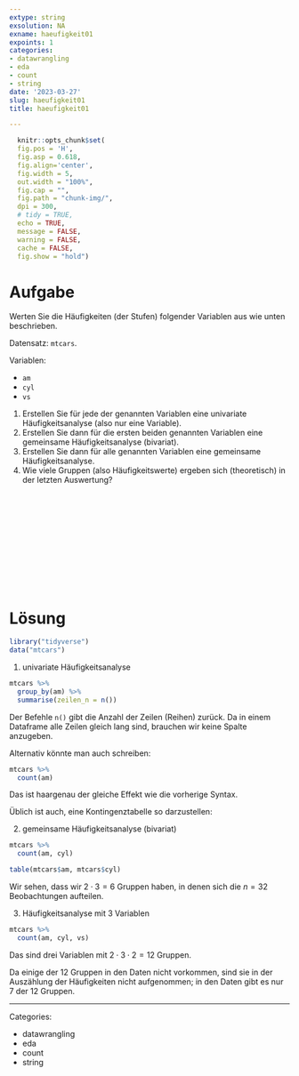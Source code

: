 ```yaml
---
extype: string
exsolution: NA
exname: haeufigkeit01
expoints: 1
categories:
- datawrangling
- eda
- count
- string
date: '2023-03-27'
slug: haeufigkeit01
title: haeufigkeit01

---
```




```r
  knitr::opts_chunk$set(
  fig.pos = 'H',
  fig.asp = 0.618,
  fig.align='center',
  fig.width = 5,
  out.width = "100%",
  fig.cap = "", 
  fig.path = "chunk-img/",
  dpi = 300,
  # tidy = TRUE,
  echo = TRUE,
  message = FALSE,
  warning = FALSE,
  cache = FALSE,
  fig.show = "hold")
```



# Aufgabe

Werten Sie die Häufigkeiten (der Stufen) folgender Variablen  aus wie unten beschrieben.

Datensatz: `mtcars`.


Variablen:

- `am`
- `cyl`
- `vs` 


1. Erstellen Sie für jede der genannten Variablen eine univariate Häufigkeitsanalyse (also nur eine Variable).
2. Erstellen Sie dann für die ersten beiden genannten Variablen eine gemeinsame Häufigkeitsanalyse (bivariat).
3. Erstellen Sie dann für alle genannten Variablen eine gemeinsame Häufigkeitsanalyse.
4. Wie viele Gruppen (also Häufigkeitswerte) ergeben sich (theoretisch) in der letzten Auswertung?






</br>
</br>
</br>
</br>
</br>
</br>
</br>
</br>
</br>
</br>

# Lösung

```r
library("tidyverse")
data("mtcars")
```


1. univariate Häufigkeitsanalyse


```r
mtcars %>% 
  group_by(am) %>% 
  summarise(zeilen_n = n())
```

Der Befehle `n()` gibt die Anzahl der Zeilen (Reihen) zurück.
Da in einem Dataframe alle Zeilen gleich lang sind,
brauchen wir keine Spalte anzugeben.


Alternativ könnte man auch schreiben:

```r
mtcars %>% 
  count(am)
```

Das ist haargenau der gleiche Effekt wie die vorherige Syntax.

Üblich ist auch, eine Kontingenztabelle so darzustellen:






2. gemeinsame Häufigkeitsanalyse (bivariat)


```r
mtcars %>% 
  count(am, cyl)
```



```r
table(mtcars$am, mtcars$cyl)
```


Wir sehen, dass wir $2\cdot3=6$ Gruppen haben,
in denen sich die $n=32$ Beobachtungen aufteilen.

3. Häufigkeitsanalyse mit 3 Variablen

```r
mtcars %>% 
  count(am, cyl, vs)
```





Das sind drei Variablen mit $2 \cdot 3 \cdot 2 = 12$ Gruppen.

Da einige der 12 Gruppen in den Daten nicht vorkommen,
sind sie in der Auszählung der Häufigkeiten nicht aufgenommen;
in den Daten gibt es nur 7 der 12 Gruppen.




---

Categories: 

- datawrangling
- eda
- count
- string

